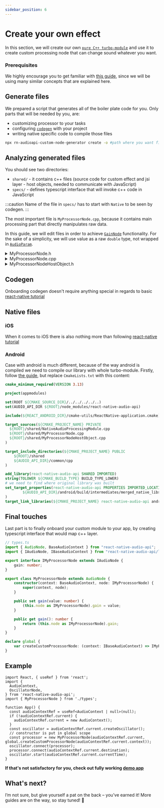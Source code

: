 ```yaml
---
sidebar_position: 6
---
```


# Create your own effect

In this section, we will create our own [`pure C++ turbo-module`](https://reactnative.dev/docs/the-new-architecture/pure-cxx-modules) and use it to create custom processing node that can change sound whatever you want.

### Prerequisites 

We highly encourage you to get familiar with [this guide](https://reactnative.dev/docs/the-new-architecture/pure-cxx-modules), since we will be using many similar concepts that are explained here.

## Generate files

We prepared a script that generates all of the boiler plate code for you. 
Only parts that will be needed by you, are:
- customizing processor to your tasks
- configuring [`codegen`](https://reactnative.dev/docs/the-new-architecture/what-is-codegen) with your project
- writing native specific code to compile those files

```bash
npx rn-audioapi-custom-node-generator create -o #path where you want files to be generated, usually same height as android/ and ios/
```

## Analyzing generated files

You should see two directories:
- `shared/` - it contains c++ files (source code for custom effect and jsi layer - host objects, needed to communicate with JavaScript)
- `specs/` - defines typescript interface that will invoke c++ code in JavaScript

:::caution
Name of the file in `specs/` has to start with `Native` to be seen by codegen.
:::

The most important file is `MyProcessorNode.cpp`, because it contains main processing part that directly manipulates raw data. 

In this guide, we will edit files in order to achieve [`GainNode`](/effects/gain-node) functionality. 
For the sake of a simplicity, we will use value as a raw `double` type, not wrapped in [`AudioParam`](/core/audio-param).

<details>
<summary>MyProcessorNode.h</summary>

```cpp
#pragma once
#include <audioapi/core/AudioNode.h>

namespace audioapi {
    class AudioBus;

    class MyProcessorNode : public AudioNode {
    public:
      explicit MyProcessorNode(BaseAudioContext *context);

    protected:
      void processNode(const std::shared_ptr<AudioBus> &bus,
                    int framesToProcess) override;

    // highlight-start
    private:
      double gain; // value responsible for gain value
    // highlight-end
    };
} // namespace audioapi
```
</details>

<details>
<summary>MyProcessorNode.cpp</summary>

```cpp
#include "MyProcessorNode.h"
#include <audioapi/utils/AudioBus.h>
#include <audioapi/utils/AudioArray.h>

namespace audioapi {
    MyProcessorNode::MyProcessorNode(BaseAudioContext *context)
        //highlight-next-line
        : AudioNode(context), gain(0.5) {
        isInitialized_ = true;
    }

    void MyProcessorNode::processNode(const std::shared_ptr<AudioBus> &bus,
                                    int framesToProcess) {
      // highlight-start
      for (int channel = 0; channel < bus->getNumberOfChannels(); ++channel) {
        auto *audioArray = bus->getChannel(channel);
        for (size_t i = 0; i < framesToProcess; ++i) {
          // Apply gain to each sample in the audio array
          (*audioArray)[i] *= gain;
        }
      }
      // highlight-end
    }
} // namespace audioapi
```
</details>

<details>
<summary>MyProcessorNodeHostObject.h</summary>

```cpp
#pragma once

#include "MyProcessorNode.h"
#include <audioapi/HostObjects/AudioNodeHostObject.h>

#include <memory>
#include <vector>

namespace audioapi {
using namespace facebook;

class MyProcessorNodeHostObject : public AudioNodeHostObject {
public:
  explicit MyProcessorNodeHostObject(
      const std::shared_ptr<MyProcessorNode> &node)
      : AudioNodeHostObject(node) {
    // highlight-start
    addGetters(JSI_EXPORT_PROPERTY_GETTER(MyProcessorNodeHostObject, getter));
    addSetters(JSI_EXPORT_PROPERTY_SETTER(MyProcessorNodeHostObject, setter));
    // highlight-end
  }

  // highlight-start
  JSI_PROPERTY_GETTER(getter) {
     auto processorNode = std::static_pointer_cast<MyProcessorNode>(node_);
     return {processorNode->someGetter()};
  }
  // highlight-end

  // highlight-start
  JSI_PROPERTY_SETTER(setter) {
     auto processorNode = std::static_pointer_cast<MyProcessorNode>(node_);
     processorNode->someSetter(value.getNumber());
  }
  // highlight-end
};
} // namespace audioapi
```
</details>

## Codegen

Onboarding codegen doesn't require anything special in regards to basic [react-native tutorial](https://reactnative.dev/docs/the-new-architecture/pure-cxx-modules#2-configure-codegen)

## Native files

### iOS

When it comes to iOS there is also nothing more than following [react-native tutorial](https://reactnative.dev/docs/the-new-architecture/pure-cxx-modules#ios)

### Android

Case with android is much different, because of the way android is compiled we need to compile our library with whole turbo-module. 
Firstly, follow [the guide](https://reactnative.dev/docs/the-new-architecture/pure-cxx-modules#android), but replace `CmakeLists.txt` with this content:

```cmake
cmake_minimum_required(VERSION 3.13)

project(appmodules)

set(ROOT ${CMAKE_SOURCE_DIR}/../../../../..)
set(AUDIO_API_DIR ${ROOT}/node_modules/react-native-audio-api)

include(${REACT_ANDROID_DIR}/cmake-utils/ReactNative-application.cmake)

target_sources(${CMAKE_PROJECT_NAME} PRIVATE
  ${ROOT}/shared/NativeAudioProcessingModule.cpp
  ${ROOT}/shared/MyProcessorNode.cpp
  ${ROOT}/shared/MyProcessorNodeHostObject.cpp
)

target_include_directories(${CMAKE_PROJECT_NAME} PUBLIC
    ${ROOT}/shared
    ${AUDIO_API_DIR}/common/cpp
)

add_library(react-native-audio-api SHARED IMPORTED)
string(TOLOWER ${CMAKE_BUILD_TYPE} BUILD_TYPE_LOWER)
# we need to find where original library was built
set_target_properties(react-native-audio-api PROPERTIES IMPORTED_LOCATION
        ${AUDIO_API_DIR}/android/build/intermediates/merged_native_libs/${BUILD_TYPE_LOWER}/merge${CMAKE_BUILD_TYPE}NativeLibs/out/lib/${CMAKE_ANDROID_ARCH_ABI}/libreact-native-audio-api.so
)
target_link_libraries(${CMAKE_PROJECT_NAME} react-native-audio-api android log)
```

## Final touches

Last part is to finally onboard your custom module to your app, by creating typescript interface that would map c++ layer.

```typescript
// types.ts
import { AudioNode, BaseAudioContext } from "react-native-audio-api";
import { IAudioNode, IBaseAudioContext } from "react-native-audio-api/lib/typescript/interfaces";

export interface IMyProcessorNode extends IAudioNode {
    gain: number;
}

export class MyProcessorNode extends AudioNode {
    constructor(context: BaseAudioContext, node: IMyProcessorNode) {
        super(context, node);
    }

    public set gain(value: number) {
        (this.node as IMyProcessorNode).gain = value;
    }

    public get gain(): number {
        return (this.node as IMyProcessorNode).gain;
    }
}

declare global {
    var createCustomProcessorNode: (context: IBaseAudioContext) => IMyProcessorNode;
}
```

## Example

```tsx
import React, { useRef } from 'react';
import {
  AudioContext,
  OscillatorNode,
} from 'react-native-audio-api';
import { MyProcessorNode } from './types';

function App() {
  const audioContextRef = useRef<AudioContext | null>(null);
  if (!audioContextRef.current) {
    audioContextRef.current = new AudioContext();
  }
  const oscillator = audioContextRef.current.createOscillator();
  // constructor is put in global scope
  const processor = new MyProcessorNode(audioContextRef.current, global.createCustomProcessorNode(audioContextRef.current.context));
  oscillator.connect(processor);
  processor.connect(audioContextRef.current.destination);
  oscillator.start(audioContextRef.current.currentTime);
}
```

**If that's not satisfactory for you, check out fully working [demo app](https://github.com/software-mansion-labs/custom-processor-node-example)**

## What's next?

I’m not sure, but give yourself a pat on the back – you’ve earned it! More guides are on the way, so stay tuned! 🎼